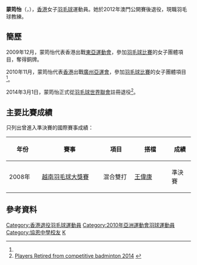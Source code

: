 {{noteTA|G1=Badminton}}
{{Infobox 羽球選手
| playername              = 蒙筠怡
| image                   = 
| size                    = 
| caption                 = 
| birth_name              = 
| date_of_birth           = {{birth_date_and_age|1987|10|7}}<ref name="廣州亞運">[http://www.gz2010.cn/info/CHN_CHN/ZB/ZBB101A_BD@@@@@@@@@@@@@@@CHN_number=216361.html 2010年廣州亞運會官方網站 羽毛球 - 蒙荺怡 - 简历]</ref>
| place_of_birth          = 
| height                  = {{height|m=1.61}}<ref name="廣州亞運"/>
| weight                  = {{weight|kg=59}}<ref name="廣州亞運"/>
| handedness              = 
| country                 = {{HKG}}
| years_retired           = 2012年
| coach                   = 
| event                   = 女子單打、女子雙打、混合雙打
| highest_ranking         = 第63位（女單）<br/>（2010年4月1日）<br/>第52位（女雙-[[潘樂恩|潘樂恩]]）<br/>（2009年10月15日）<br/>第165位（混雙-[[陳子傑|陳子傑]]）<br/>（2011年12月8日）<ref name="highest-ranking">[http://bwfcontent.tournamentsoftware.com/ranking/player.aspx?id=3043&player=108499 BWF World Ranking - Ranking of MONG Kwan Yi (52928)]{{en}}</ref>
| date_of_highest_ranking = 
| current_ranking         = 現已退役
| date_of_current_ranking = 
| played                  = 36勝–63負（女單）<br/>12勝–39負（女雙）<br/>15勝–32負（混雙）
| titles                  = 
| bwf_profile             = 20067114-13C2-4338-82CC-802141AA302D
| bwf_id                  = 52928
| updated                 = 2016年6月19日
}}
{{MedalTableTop}}
{{MedalSport | 女子[[羽毛球|羽毛球]]}}
{{MedalCountry | {{HKG}}}}
{{MedalCompetition|[[東亞運動會|東亞運動會]]}}
{{MedalBronze|[[2009年東亞運動會|2009年 香港]]|[[2009年東亞運動會羽毛球比賽|女子團體]]}}
{{MedalBottom}}
'''蒙筠怡'''（{{lang-en|'''MONG Kwan Yi'''}}，{{bd|1987年|10月7日}}），[[香港|香港]]女子[[羽毛球|羽毛球]]運動員。她於2012年澳門公開賽後退役，現職羽毛球教練。

==簡歷==
2009年12月，蒙筠怡代表香港出戰[[2009年東亞運動會|東亞運動會]]，參加[[2009年東亞運動會羽毛球比賽|羽毛球比賽]]的女子團體項目，奪得銅牌。

2010年11月，蒙筠怡代表[[2010年亞洲運動會中國香港代表團|香港]]出戰[[廣州|廣州]][[2010年亞洲運動會|亞運會]]，參加[[2010年亞洲運動會羽毛球比賽|羽毛球比賽]]的女子團體項目<ref name="廣州亞運"/>。

2014年3月1日，蒙筠怡正式從[[羽毛球世界聯會|羽毛球世界聯會]]註冊退役<ref>[http://www.bwfbadminton.org/file.aspx?id=545430&dl=1 Players Retired from competitive badminton 2014] {{webarchive|url=https://web.archive.org/web/20140703134543/http://www.bwfbadminton.org/file.aspx?id=545430&dl=1 |date=2014-07-03 }}{{en}}</ref>。

==主要比賽成績==
只列出曾進入準決賽的國際賽事成績：
{| class=wikitable style="text-align:center; font-size:small;" 
!width="80"|年份
!width="180"|賽事
!width="80"|項目
!width="100"|搭檔
!width="50"|成績
|-
!rowspan="1"|2008年
|[[2008年越南羽毛球大獎賽|越南羽毛球大獎賽]]
|混合雙打
|[[王偉康|王偉康]]
|bgcolor="#b8860b"|準決賽
|}

==參考資料==
{{Reflist}}

{{DEFAULTSORT:MONG Kwan Yi}}
[[Category:香港退役羽毛球運動員|Category:香港退役羽毛球運動員]]
[[Category:2010年亞洲運動會羽球運動員|Category:2010年亞洲運動會羽球運動員]]
[[Category:協恩中學校友|Category:協恩中學校友]]
[[Category:蒙姓|K]]